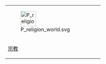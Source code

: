 <div style="text-align: center;">
{|
|- align="center"
| [[File:P_religion_world.svg|48px]]
|
|
|
|- align="center"
| [[Portal:宗教|宗教]]
|
|
|
|}
</div>